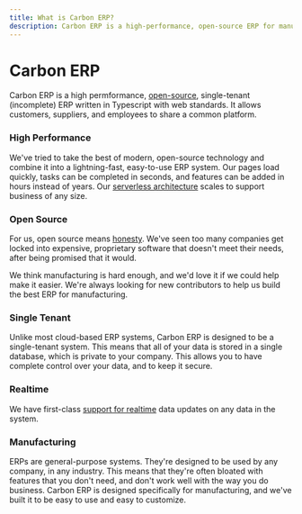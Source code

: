 ```yaml
---
title: What is Carbon ERP?
description: Carbon ERP is a high-performance, open-source ERP for manufacturing.
---
```



# Carbon ERP

<Features />

Carbon ERP is a high permformance, [open-source](https://github.com/barbinbrad/carbon), single-tenant (incomplete) ERP written in Typescript with web standards. It allows customers, suppliers, and employees to share a common platform.

### High Performance

We've tried to take the best of modern, open-source technology and combine it into a lightning-fast, easy-to-use ERP system. Our pages load quickly, tasks can be completed in seconds, and features can be added in hours instead of years. Our [serverless architecture](/core-concepts/serverless) scales to support business of any size.

### Open Source

For us, open source means [honesty](/principles/open-source). We've seen too many companies get locked into expensive, proprietary software that doesn't meet their needs, after being promised that it would.

We think manufacturing is hard enough, and we'd love it if we could help make it easier. We're always looking for new contributors to help us build the best ERP for manufacturing.

### Single Tenant

Unlike most cloud-based ERP systems, Carbon ERP is designed to be a single-tenant system. This means that all of your data is stored in a single database, which is private to your company. This allows you to have complete control over your data, and to keep it secure.

### Realtime

We have first-class [support for realtime](/core-concepts/realtime) data updates on any data in the system.

### Manufacturing

ERPs are general-purpose systems. They're designed to be used by any company, in any industry. This means that they're often bloated with features that you don't need, and don't work well with the way you do business. Carbon ERP is designed specifically for manufacturing, and we've built it to be easy to use and easy to customize.
